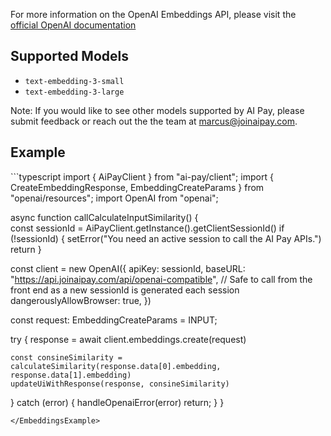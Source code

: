 
For more information on the OpenAI Embeddings API, please visit the [official OpenAI documentation](https://platform.openai.com/docs/guides/embeddings)

## Supported Models
- `text-embedding-3-small`
- `text-embedding-3-large`

Note: If you would like to see other models supported by AI Pay, please submit feedback or reach out the the team at marcus@joinaipay.com.


## Example
<EmbeddingsExample>
```typescript
import { AiPayClient } from "ai-pay/client";
import { CreateEmbeddingResponse, EmbeddingCreateParams } from "openai/resources";
import OpenAI from "openai";

async function callCalculateInputSimilarity() {  
  const sessionId = AiPayClient.getInstance().getClientSessionId()
  if (!sessionId) {
    setError("You need an active session to call the AI Pay APIs.")
    return
  }

  const client = new OpenAI({
    apiKey: sessionId,
    baseURL: "https://api.joinaipay.com/api/openai-compatible",
    // Safe to call from the front end as a new sessionId is generated each session
    dangerouslyAllowBrowser: true,
  })

  const request: EmbeddingCreateParams = INPUT;

  try {
    response = await client.embeddings.create(request)

    const consineSimilarity = calculateSimilarity(response.data[0].embedding, response.data[1].embedding)
    updateUiWithResponse(response, consineSimilarity)
  } catch (error) {
    handleOpenaiError(error)
    return;
  }
}
```
</EmbeddingsExample>

